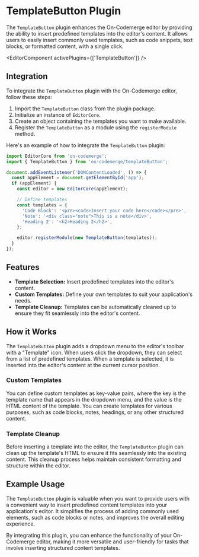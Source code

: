 # TemplateButton Plugin

The `TemplateButton` plugin enhances the On-Codemerge editor by providing the ability to insert predefined templates into the editor's content. It allows users to easily insert commonly used templates, such as code snippets, text blocks, or formatted content, with a single click.


<EditorComponent activePlugins={['TemplateButton']} />

## Integration

To integrate the `TemplateButton` plugin with the On-Codemerge editor, follow these steps:

1. Import the `TemplateButton` class from the plugin package.
2. Initialize an instance of `EditorCore`.
3. Create an object containing the templates you want to make available.
4. Register the `TemplateButton` as a module using the `registerModule` method.

Here's an example of how to integrate the `TemplateButton` plugin:

```javascript
import EditorCore from 'on-codemerge';
import { TemplateButton } from 'on-codemerge/templateButton';

document.addEventListener('DOMContentLoaded', () => {
  const appElement = document.getElementById('app');
  if (appElement) {
    const editor = new EditorCore(appElement);

    // Define templates
    const templates = {
      'Code Block': '<pre><code>Insert your code here</code></pre>',
      'Note': '<div class="note">This is a note</div>',
      'Heading 2': '<h2>Heading 2</h2>',
    };

    editor.registerModule(new TemplateButton(templates));
  }
});
```

## Features

- **Template Selection:** Insert predefined templates into the editor's content.
- **Custom Templates:** Define your own templates to suit your application's needs.
- **Template Cleanup:** Templates can be automatically cleaned up to ensure they fit seamlessly into the editor's content.

## How it Works

The `TemplateButton` plugin adds a dropdown menu to the editor's toolbar with a "Template" icon. When users click the dropdown, they can select from a list of predefined templates. When a template is selected, it is inserted into the editor's content at the current cursor position.

### Custom Templates

You can define custom templates as key-value pairs, where the key is the template name that appears in the dropdown menu, and the value is the HTML content of the template. You can create templates for various purposes, such as code blocks, notes, headings, or any other structured content.

### Template Cleanup

Before inserting a template into the editor, the `TemplateButton` plugin can clean up the template's HTML to ensure it fits seamlessly into the existing content. This cleanup process helps maintain consistent formatting and structure within the editor.

## Example Usage

The `TemplateButton` plugin is valuable when you want to provide users with a convenient way to insert predefined content templates into your application's editor. It simplifies the process of adding commonly used elements, such as code blocks or notes, and improves the overall editing experience.

By integrating this plugin, you can enhance the functionality of your On-Codemerge editor, making it more versatile and user-friendly for tasks that involve inserting structured content templates.
